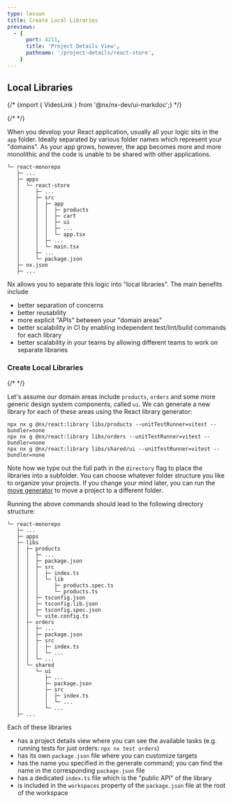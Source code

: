 ```yaml
---
type: lesson
title: Create Local Libraries
previews:
  - {
      port: 4211,
      title: 'Project Details View',
      pathname: '/project-details/react-store',
    }
---
```


## Local Libraries

{/* {import { VideoLink } from '@nx/nx-dev/ui-markdoc';} */}

{/* <VideoLink link="https://youtu.be/gc4N7kxiA50?t=324"></VideoLink> */}

When you develop your React application, usually all your logic sits in the `app` folder. Ideally separated by various folder names which represent your "domains". As your app grows, however, the app becomes more and more monolithic and the code is unable to be shared with other applications.

```
└─ react-monorepo
   ├─ ...
   ├─ apps
   │  └─ react-store
   │     ├─ ...
   │     ├─ src
   │     │  ├─ app
   │     │  │  ├─ products
   │     │  │  ├─ cart
   │     │  │  ├─ ui
   │     │  │  ├─ ...
   │     │  │  └─ app.tsx
   │     │  ├─ ...
   │     │  └─ main.tsx
   │     ├─ ...
   │     └─ package.json
   ├─ nx.json
   ├─ ...
```

Nx allows you to separate this logic into "local libraries". The main benefits include

- better separation of concerns
- better reusability
- more explicit "APIs" between your "domain areas"
- better scalability in CI by enabling independent test/lint/build commands for each library
- better scalability in your teams by allowing different teams to work on separate libraries

### Create Local Libraries

{/* <VideoLink link="https://youtu.be/gc4N7kxiA50?t=366"></VideoLink> */}

Let's assume our domain areas include `products`, `orders` and some more generic design system components, called `ui`. We can generate a new library for each of these areas using the React library generator:

```shell
npx nx g @nx/react:library libs/products --unitTestRunner=vitest --bundler=none
npx nx g @nx/react:library libs/orders --unitTestRunner=vitest --bundler=none
npx nx g @nx/react:library libs/shared/ui --unitTestRunner=vitest --bundler=none
```

Note how we type out the full path in the `directory` flag to place the libraries into a subfolder. You can choose whatever folder structure you like to organize your projects. If you change your mind later, you can run the [move generator](/nx-api/workspace/generators/move) to move a project to a different folder.

Running the above commands should lead to the following directory structure:

```
└─ react-monorepo
   ├─ ...
   ├─ apps
   ├─ libs
   │  ├─ products
   │  │  ├─ ...
   │  │  ├─ package.json
   │  │  ├─ src
   │  │  │  ├─ index.ts
   │  │  │  └─ lib
   │  │  │     ├─ products.spec.ts
   │  │  │     └─ products.ts
   │  │  ├─ tsconfig.json
   │  │  ├─ tsconfig.lib.json
   │  │  ├─ tsconfig.spec.json
   │  │  └─ vite.config.ts
   │  ├─ orders
   │  │  ├─ ...
   │  │  ├─ package.json
   │  │  ├─ src
   │  │  │  ├─ index.ts
   │  │  │  └─ ...
   │  │  └─ ...
   │  └─ shared
   │     └─ ui
   │        ├─ ...
   │        ├─ package.json
   │        ├─ src
   │        │  ├─ index.ts
   │        │  └─ ...
   │        └─ ...
   ├─ ...
```

Each of these libraries

- has a project details view where you can see the available tasks (e.g. running tests for just orders: `npx nx test orders`)
- has its own `package.json` file where you can customize targets
- has the name you specified in the generate command; you can find the name in the corresponding `package.json` file
- has a dedicated `index.ts` file which is the "public API" of the library
- is included in the `workspaces` property of the `package.json` file at the root of the workspace

